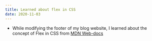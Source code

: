 ```yaml
---
title: Learned about flex in CSS
date: 2020-11-03
---
```


* While modifying the footer of my blog website, I learned about the concept of 
Flex in CSS from [MDN Web-docs](https://developer.mozilla.org/en-US/docs/Web/CSS/CSS_Flexible_Box_Layout/Basic_Concepts_of_Flexbox)